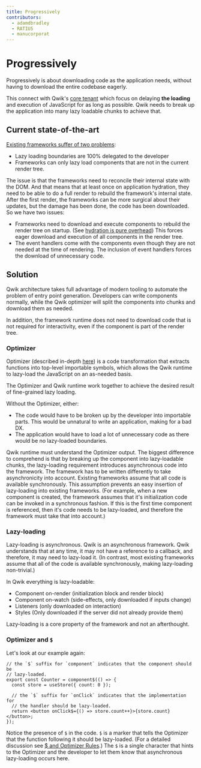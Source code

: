```yaml
---
title: Progressively
contributors:
  - adamdbradley
  - RATIU5
  - manucorporat
---
```


# Progressively

Progressively is about downloading code as the application needs, without having to download the entire codebase eagerly.

This connect with Qwik's [core tenant](../../think-qwik/index.mdx) which focus on delaying **the loading** and execution of JavaScript for as long as possible. Qwik needs to break up the application into many lazy loadable chunks to achieve that.

## Current state-of-the-art

[Existing frameworks suffer of two problems](https://www.builder.io/blog/dont-blame-the-developer-for-what-the-frameworks-did):

- Lazy loading boundaries are 100% delegated to the developer
- Frameworks can only lazy load components that are not in the current render tree.

The issue is that the frameworks need to reconcile their internal state with the DOM. And that means that at least once on application hydration, they need to be able to do a full render to rebuild the framework's internal state. After the first render, the frameworks can be more surgical about their updates, but the damage has been done, the code has been downloaded. So we have two issues:

- Frameworks need to download and execute components to rebuild the render tree on startup. (See [hydration is pure overhead](https://www.builder.io/blog/hydration-is-pure-overhead)) This forces eager download and execution of all components in the render tree.
- The event handlers come with the components even though they are not needed at the time of rendering. The inclusion of event handlers forces the download of unnecessary code.

## Solution

Qwik architecture takes full advantage of modern tooling to automate the problem of entry point generation. Developers can write components normally, while the Qwik optimizer will split the components into chunks and download them as needed.

In addition, the framework runtime does not need to download code that is not required for interactivity, even if the component is part of the render tree.

### Optimizer

Optimizer (described in-depth [here](../../advanced/optimizer/index.mdx)) is a code transformation that extracts functions into top-level importable symbols, which allows the Qwik runtime to lazy-load the JavaScript on an as-needed basis.

The Optimizer and Qwik runtime work together to achieve the desired result of fine-grained lazy loading.

Without the Optimizer, either:

- The code would have to be broken up by the developer into importable parts. This would be unnatural to write an application, making for a bad DX.
- The application would have to load a lot of unnecessary code as there would be no lazy-loaded boundaries.

Qwik runtime must understand the Optimizer output. The biggest difference to comprehend is that by breaking up the component into lazy-loadable chunks, the lazy-loading requirement introduces asynchronous code into the framework. The framework has to be written differently to take asynchronicity into account. Existing frameworks assume that all code is available synchronously. This assumption prevents an easy insertion of lazy-loading into existing frameworks. (For example, when a new component is created, the framework assumes that it's initialization code can be invoked in a synchronous fashion. If this is the first time component is referenced, then it's code needs to be lazy-loaded, and therefore the framework must take that into account.)

### Lazy-loading

Lazy-loading is asynchronous. Qwik is an asynchronous framework. Qwik understands that at any time, it may not have a reference to a callback, and therefore, it may need to lazy-load it. (In contrast, most existing frameworks assume that all of the code is available synchronously, making lazy-loading non-trivial.)

In Qwik everything is lazy-loadable:

- Component on-render (initialization block and render block)
- Component on-watch (side-effects, only downloaded if inputs change)
- Listeners (only downloaded on interaction)
- Styles (Only downloaded if the server did not already provide them)

Lazy-loading is a core property of the framework and not an afterthought.

### Optimizer and `$`

Let's look at our example again:

```tsx
// the `$` suffix for `component` indicates that the component should be
// lazy-loaded.
export const Counter = component$(() => {
  const store = useStore({ count: 0 });

  // the `$` suffix for `onClick` indicates that the implementation for
  // the handler should be lazy-loaded.
  return <button onClick$={() => store.count++}>{store.count}</button>;
});
```

Notice the presence of `$` in the code. `$` is a marker that tells the Optimizer that the function
following it should be lazy-loaded. (For a detailed discussion see [$ and Optimizer Rules](../../advanced/optimizer/index.mdx).)
The `$` is a single character that hints to the Optimizer and the developer to let them know
that asynchronous lazy-loading occurs here.
